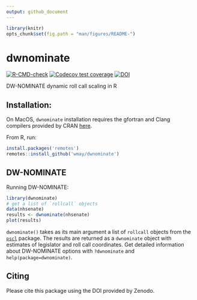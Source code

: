 ```yaml
---
output: github_document
---
```


<!-- README.md is generated from README.Rmd. Please edit that file -->

```r
library(knitr)
opts_chunk$set(fig.path = "man/figures/README-")
```

# dwnominate

[![R-CMD-check](https://github.com/wmay/dwnominate/workflows/R-CMD-check/badge.svg)](https://github.com/wmay/dwnominate/actions)
[![Codecov test coverage](https://codecov.io/gh/wmay/dwnominate/branch/master/graph/badge.svg)](https://codecov.io/gh/wmay/dwnominate?branch=master)
[![DOI](https://zenodo.org/badge/48529209.svg)](https://zenodo.org/badge/latestdoi/48529209)

DW-NOMINATE dynamic roll call scaling in R

## Installation:

On MacOS, `dwnominate` installation requires the gfortran and Clang compilers
provided by CRAN [here](https://cran.r-project.org/bin/macosx/tools/).

From R, run:

```R
install.packages('remotes')
remotes::install_github('wmay/dwnominate')
```

## DW-NOMINATE
Running DW-NOMINATE:

```r
library(dwnominate)
# get a list of `rollcall` objects
data(nhsenate)
results <- dwnominate(nhsenate)
plot(results)
```

`dwnominate()` takes as its main argument a list of `rollcall` objects from the
[`pscl`](https://cran.r-project.org/web/packages/pscl/index.html) package. The
results are returned as a `dwnominate` object with estimates of legislator and
roll call coordinates. Get detailed information about DW-NOMINATE options with
`?dwnominate` and `help(package=dwnominate)`.

## Citing

Please cite this package using the DOI provided by Zenodo.
